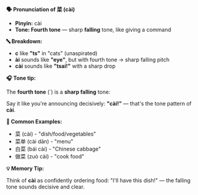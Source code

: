 **🗣️ Pronunciation of 菜 (cài)**

- **Pinyin:** cài
- **Tone: Fourth tone** — sharp **falling** tone, like giving a command

**🔤 Breakdown:**

- **c** like **"ts"** in "cats" (unaspirated)
- **ài** sounds like **"eye"**, but with fourth tone → sharp falling pitch
- **cài** sounds like **"tsai!"** with a sharp drop

**🎧 Tone tip:**

The **fourth tone** (`) is a **sharp falling** tone:

Say it like you're announcing decisively: **"cài!"** — that's the tone pattern of **cài**.

**📝 Common Examples:**

- 菜 (cài) - "dish/food/vegetables"
- 菜单 (cài dān) - "menu"
- 白菜 (bái cài) - "Chinese cabbage"
- 做菜 (zuò cài) - "cook food"

**💡 Memory Tip:**

Think of **cài** as confidently ordering food: "I'll have this dish!" — the falling tone sounds
decisive and clear.
